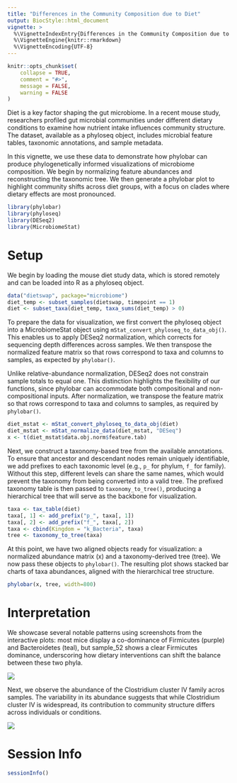```yaml
---
title: "Differences in the Community Composition due to Diet"
output: BiocStyle::html_document
vignette: >
  %\VignetteIndexEntry{Differences in the Community Composition due to Diet}
  %\VignetteEngine{knitr::rmarkdown}
  %\VignetteEncoding{UTF-8}
---
```


```r
knitr::opts_chunk$set(
    collapse = TRUE,
    comment = "#>",
    message = FALSE,
    warning = FALSE
)
```

Diet is a key factor shaping the gut microbiome. In a recent mouse study,
researchers profiled gut microbial communities under different dietary conditions
to examine how nutrient intake influences community structure. The dataset, available
as a phyloseq object, includes microbial feature tables, taxonomic annotations,
and sample metadata.

In this vignette, we use these data to demonstrate how phylobar can produce
phylogenetically informed visualizations of microbiome composition. We begin
by normalizing feature abundances and reconstructing the taxonomic tree. We
then generate a phylobar plot to highlight community shifts across diet groups,
with a focus on clades where dietary effects are most pronounced.

```r
library(phylobar)
library(phyloseq)
library(DESeq2)
library(MicrobiomeStat)
```

# Setup
We begin by loading the mouse diet study data, which is stored remotely and
can be loaded into R as a phyloseq object.

```r
data("dietswap", package="microbiome")
diet_temp <- subset_samples(dietswap, timepoint == 1)
diet <- subset_taxa(diet_temp, taxa_sums(diet_temp) > 0)
```

To prepare the data for visualization, we first convert the phyloseq object
into a MicrobiomeStat object using `mStat_convert_phyloseq_to_data_obj()`.
This enables us to apply DESeq2 normalization, which corrects for sequencing
depth differences across samples. We then transpose the normalized feature
matrix so that rows correspond to taxa and columns to samples, as expected by
`phylobar()`.

Unlike relative-abundance normalization, DESeq2 does not constrain sample totals
to equal one. This distinction highlights the flexibility of our functions,
since phylobar can accommodate both compositional and non-compositional inputs.
After normalization, we transpose the feature matrix so that rows correspond to taxa
and columns to samples, as required by `phylobar()`.

```r
diet_mstat <- mStat_convert_phyloseq_to_data_obj(diet)
diet_mstat <- mStat_normalize_data(diet_mstat, "DESeq")
x <- t(diet_mstat$data.obj.norm$feature.tab)
```

Next, we construct a taxonomy-based tree from the available annotations. To ensure
that ancestor and descendant nodes remain uniquely identifiable, we add prefixes to
each taxonomic level (e.g., `p_` for phylum, `f_` for family). Without this step,
different levels can share the same names, which would prevent the taxonomy from being
converted into a valid tree. The prefixed taxonomy table is then passed to
`taxonomy_to_tree()`, producing a hierarchical tree that will serve as the backbone
for visualization.

```r
taxa <- tax_table(diet)
taxa[, 1] <- add_prefix("p_", taxa[, 1])
taxa[, 2] <- add_prefix("f_", taxa[, 2])
taxa <- cbind(Kingdom = "k_Bacteria", taxa)
tree <- taxonomy_to_tree(taxa)
```

At this point, we have two aligned objects ready for visualization: a normalized
abundance matrix (x) and a taxonomy-derived tree (tree). We now pass these objects
to `phylobar()`. The resulting plot shows stacked bar charts of taxa abundances,
aligned with the hierarchical tree structure.

```r
phylobar(x, tree, width=800)
```

# Interpretation

We showcase several notable patterns using screenshots from the interactive plots: most
mice display a co-dominance of Firmicutes (purple) and Bacteroidetes (teal), but
sample_52 shows a clear Firmicutes dominance, underscoring how dietary interventions
can shift the balance between these two phyla.

![](https://i.imgur.com/6ZYEBEA.png)

Next, we observe the abundance of the Clostridium cluster IV family acros samples.
The variability in its abundance suggests that while Clostridium cluster IV is
widespread, its contribution to community structure differs across individuals or conditions.

![](https://i.imgur.com/RVot4qv.png)


# Session Info

```r
sessionInfo()
```